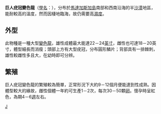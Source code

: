 {{Speciesbox
| taxon = Furcifer verrucosus
| name = 巨人疣冠變色龍<br/>''{{lang|la|Furcifer verrucosus}}''
| image = Chameleon in Berenty Madagascar 0001.JPG
<!-- | image_caption = Male warty chameleon -->
| binomial_authority = ([[Georges_Cuvier|Cuvier]], 1829)<ref name=Uetz>{{cite web |url=http://reptile-database.reptarium.cz/species?genus=Furcifer&species=verrucosus |title=''Furcifer verrucosus'' (Cuvier, 1829) |author=Uetz, Peter |work=The Reptile Database |accessdate=2013-01-25 |archive-date=2020-10-19 |archive-url=https://web.archive.org/web/20201019153104/https://reptile-database.reptarium.cz/species?genus=Furcifer&species=verrucosus |dead-url=no }}</ref>
| synonyms = 
*''Chamaeleo verrucosus''<small> Cuvier, 1829</small>
*''Chamaeleon monilifer''<small> Gray, 1831</small>
*''Chamaeleon verrucosus''<small> Gray, 1865</small>
*''Chamaeleon semicristatus''<small> Boettger, 1894</small>
*''Chamaeleo verrucosus semicristatus''<small> Mertens, 1966</small>
| synonyms_ref = <ref name=Uetz/>
}}
'''巨人疣冠變色龍'''（[[學名|學名]]：''{{lang|la|Furcifer verrucosus}}''），分布於[[馬達加斯加島|馬達加斯加島]]南部和西南沿海的半[[沙漠|沙漠]]地區，能耐較高的溫度，然而因棲地臨海，故仍需要高[[濕度|濕度]]。

== 外型 ==
此物種是一種大型[[變色龍|變色龍]]，雄性成體最大能達22－24[[英寸|英寸]]，雌性也可達18－20英寸，體型細長而消瘦；頭部上方有大型疣冠，分布圓形鱗片；背部具有一排棘刺，雄性較雌性多且大，在幼時即可分辨。

== 繁殖 ==
巨人疣冠變色龍的繁殖較為簡單，正常形況下大約9－12個月便能達到性成熟。因體型較大的緣故，雌性個體一年約可生產1－2次，每次30－50顆[[卵|卵]]。懷孕時呈紅色，為期4－6[[週|週]]左右。

{{Taxonbar}}
[[Category:叉角避役屬|J]]